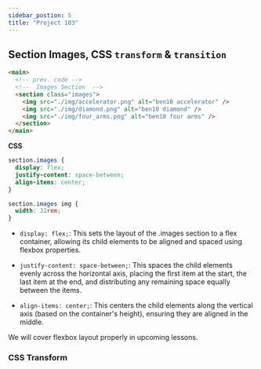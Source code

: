 ```yaml
---
sidebar_postion: 5
title: "Project 103"
---
```


## Section Images, CSS `transform` & `transition`

```html
<main>
  <!-- prev. code -->
  <!--  Images Section  -->
  <section class="images">
    <img src="./img/accelerator.png" alt="ben10 accelerator" />
    <img src="./img/diamond.png" alt="ben10 diamond" />
    <img src="./img/four_arms.png" alt="ben10 four arms" />
  </section>
</main>
```

**CSS**

```css
section.images {
  display: flex;
  justify-content: space-between;
  align-items: center;
}

section.images img {
  width: 32rem;
}
```

- `display: flex;`: This sets the layout of the .images section to a flex container, allowing its child elements to be aligned and spaced using flexbox properties.

- `justify-content: space-between;`: This spaces the child elements evenly across the horizontal axis, placing the first item at the start, the last item at the end, and distributing any remaining space equally between the items.

- `align-items: center;`: This centers the child elements along the vertical axis (based on the container's height), ensuring they are aligned in the middle.

We will cover flexbox layout properly in upcoming lessons.

### CSS Transform

